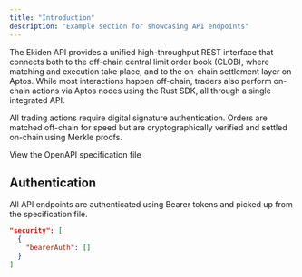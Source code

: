 ```yaml
---
title: "Introduction"
description: "Example section for showcasing API endpoints"
---
```


The Ekiden API provides a unified high-throughput REST interface that connects both to the off-chain central limit order book (CLOB), where matching and execution take place, and to the on-chain settlement layer on Aptos.
While most interactions happen off-chain, traders also perform on-chain actions via Aptos nodes using the Rust SDK, all through a single integrated API.

All trading actions require digital signature authentication. Orders are matched off-chain for speed but are cryptographically verified and settled on-chain using Merkle proofs.

<Card title="Plant Store Endpoints" icon="leaf" href="https://github.com/mintlify/starter/blob/main/api-reference/openapi.json">
  View the OpenAPI specification file
</Card>

## Authentication

All API endpoints are authenticated using Bearer tokens and picked up from the specification file.

```json
"security": [
  {
    "bearerAuth": []
  }
]
```
